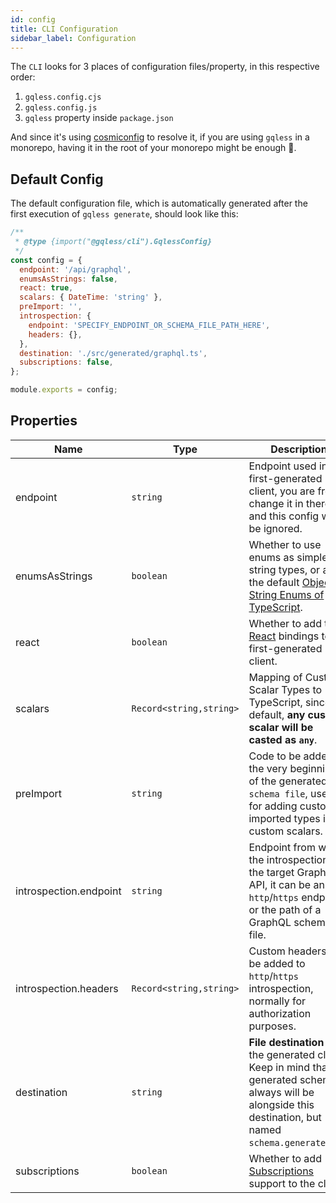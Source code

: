 ```yaml
---
id: config
title: CLI Configuration
sidebar_label: Configuration
---
```


The `CLI` looks for 3 places of configuration files/property, in this respective order:

1. `gqless.config.cjs`
2. `gqless.config.js`
3. `gqless` property inside `package.json`

And since it's using [cosmiconfig](https://github.com/davidtheclark/cosmiconfig) to resolve it, if you are using `gqless` in a monorepo, having it in the root of your monorepo might be enough :tada:.

## Default Config

The default configuration file, which is automatically generated after the first execution of `gqless generate`, should look like this:

```js
/**
 * @type {import("@gqless/cli").GqlessConfig}
 */
const config = {
  endpoint: '/api/graphql',
  enumsAsStrings: false,
  react: true,
  scalars: { DateTime: 'string' },
  preImport: '',
  introspection: {
    endpoint: 'SPECIFY_ENDPOINT_OR_SCHEMA_FILE_PATH_HERE',
    headers: {},
  },
  destination: './src/generated/graphql.ts',
  subscriptions: false,
};

module.exports = config;
```

## Properties

| Name                   | Type                    | Description                                                                                                                                                               |
| ---------------------- | ----------------------- | ------------------------------------------------------------------------------------------------------------------------------------------------------------------------- |
| endpoint               | `string`                | Endpoint used in the first-generated client, you are free to change it in there, and this config will be ignored.                                                         |
| enumsAsStrings         | `boolean`               | Whether to use enums as simple string types, or as the default [Object String Enums of TypeScript](https://www.typescriptlang.org/docs/handbook/enums.html#string-enums). |
| react                  | `boolean`               | Whether to add the [React](/react/basic-usage) bindings to the first-generated client.                                                                                    |
| scalars                | `Record<string,string>` | Mapping of Custom Scalar Types to TypeScript, since by default, **any custom scalar will be casted as `any`**.                                                            |
| preImport              | `string`                | Code to be added at the very beginning of the generated `schema file`, useful for adding custom imported types in custom scalars.                                         |
| introspection.endpoint | `string`                | Endpoint from where the introspection of the target GraphQL API, it can be an `http`/`https` endpoint, or the path of a `.gql` GraphQL schema file.                       |
| introspection.headers  | `Record<string,string>` | Custom headers to be added to `http`/`https` introspection, normally for authorization purposes.                                                                          |
| destination            | `string`                | **File destination** of the generated client. Keep in mind that the generated schema always will be alongside this destination, but named `schema.generated.ts`.          |
| subscriptions          | `boolean`               | Whether to add [Subscriptions](/core/subscriptions) support to the client.                                                                                                |
